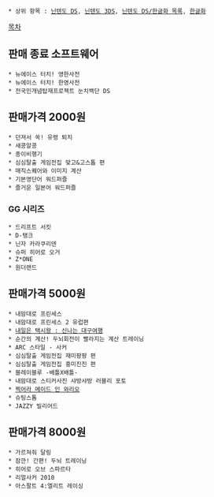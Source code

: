  * 상위 항목 : [[닌텐도 DS]], [[닌텐도 3DS]], [[닌텐도 DS/한글화 목록]], [[한글화]]

[[목차]]
== 판매 종료 소프트웨어 ==
 * 뉴에이스 터치! 영한사전
 * 뉴에이스 터치! 한영사전
 * 전국민개념탑재프로젝트 눈치백단 DS
 
== 판매가격 2000원 ==
 * 던져서 쏙! 유령 퇴치
 * 새콩알콩
 * 종이비행기
 * 심심탈출 게임전집 맞고&고스톱 편
 * 매직스퀘어와 이미지 계산
 * 기본영단어 워드퍼즐
 * 즐거운 일본어 워드퍼즐

=== GG 시리즈 ===
 * 드리프트 서킷
 * D-탱크
 * 닌자 카라쿠리덴
 * 슈퍼 히어로 오거
 * Z*ONE
 * 원더랜드

== 판매가격 5000원 ==
 * 내맘대로 프린세스
 * 내맘대로 프린세스 2 유럽편
 * [[내일은 택시왕 : 신나는 대구여행]]
 * 순간의 계산! 두뇌회전이 빨라지는 계산 트레이닝
 * ARC 스타일 - 사커
 * 심심탈출 게임전집 재미팡팡 편
 * 심심탈출 게임전집 흥미진진 편
 * 블레이블루 -배틀X배틀-
 * 내맘대로 스티커사진 샤방샤방 러블리 포토
 * [[메이드 인 와리오 시리즈|찍어라 메이드 인 와리오]]
 * 슈팅스톰
 * JAZZY 빌리어드

== 판매가격 8000원 ==
 * 가르쳐줘 달링
 * 잠깐! 간편! 두뇌 트레이닝
 * 히어로 오브 스파르타
 * 리얼사커 2010
 * 아스팔트 4:엘리트 레이싱
